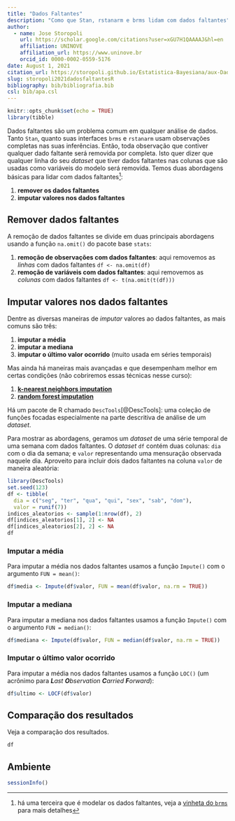 ```yaml
---
title: "Dados Faltantes"
description: "Como que Stan, rstanarm e brms lidam com dados faltantes"
author:
  - name: Jose Storopoli
    url: https://scholar.google.com/citations?user=xGU7H1QAAAAJ&hl=en
    affiliation: UNINOVE
    affiliation_url: https://www.uninove.br
    orcid_id: 0000-0002-0559-5176
date: August 1, 2021
citation_url: https://storopoli.github.io/Estatistica-Bayesiana/aux-Dados_Faltantes.html
slug: storopoli2021dadosfaltantesR
bibliography: bib/bibliografia.bib
csl: bib/apa.csl
---
```


```r
knitr::opts_chunk$set(echo = TRUE)
library(tibble)
```

<link rel="stylesheet" href="https://cdn.rawgit.com/jpswalsh/academicons/master/css/academicons.min.css"/>

Dados faltantes são um problema comum em qualquer análise de dados. Tanto `Stan`, quanto suas interfaces `brms` e `rstanarm` usam observações completas nas suas inferências. Então, toda observação que contiver qualquer dado faltante será removida por completa. Isto quer dizer que qualquer linha do seu *dataset* que tiver dados faltantes nas colunas que são usadas como variáveis do modelo será removida. Temos duas abordagens básicas para lidar com dados faltantes^[há uma terceira que é modelar os dados faltantes, veja a [vinheta do `brms`](https://cran.r-project.org/web/packages/brms/vignettes/brms_missings.html) para mais detalhes]:

1. **remover os dados faltantes**
2. **imputar valores nos dados faltantes**

## Remover dados faltantes

A remoção de dados faltantes se divide em duas principais abordagens usando a função `na.omit()` do pacote base `stats`:

1. **remoção de observações com dados faltantes**: aqui removemos as *linhas* com dados faltantes `df <- na.omit(df)`
2. **remoção de variáveis com dados faltantes**: aqui removemos as *colunas* com dados faltantes `df <- t(na.omit(t(df)))`

## Imputar valores nos dados faltantes

Dentre as diversas maneiras de *imputar* valores ao dados faltantes, as mais comuns são três:

1. **imputar a média**
2. **imputar a mediana**
3. **imputar o último valor ocorrido** (muito usada em séries temporais)

Mas ainda há maneiras mais avançadas e que desempenham melhor em certas condições (não cobriremos essas técnicas nesse curso):

1. [**k-nearest neighbors imputation**](https://towardsdatascience.com/the-use-of-knn-for-missing-values-cf33d935c637)
2. [**random forest imputation**](https://link.springer.com/chapter/10.1007/978-3-642-03156-4_6)

Há um pacote de R chamado `DescTools`[@DescTools]: uma coleção de funções focadas especialmente na parte descritiva de análise de um *dataset*.

Para mostrar as abordagens, geramos um *dataset* de uma série temporal de uma semana com dados faltantes. O *dataset* `df` contém duas colunas: `dia` com o dia da semana; e `valor` representando uma mensuração observada naquele dia. Aproveito para incluir dois dados faltantes na coluna `valor` de maneira aleatória:

```r
library(DescTools)
set.seed(123)
df <- tibble(
  dia = c("seg", "ter", "qua", "qui", "sex", "sab", "dom"),
  valor = runif(7))
indices_aleatorios <- sample(1:nrow(df), 2)
df[indices_aleatorios[1], 2] <- NA
df[indices_aleatorios[2], 2] <- NA
df
```

### Imputar a média

Para imputar a média nos dados faltantes usamos a função `Impute()` com o argumento `FUN = mean()`:

```r
df$media <- Impute(df$valor, FUN = mean(df$valor, na.rm = TRUE))
```


### Imputar a mediana

Para imputar a mediana nos dados faltantes usamos a função `Impute()` com o argumento `FUN = median()`:

```r
df$mediana <- Impute(df$valor, FUN = median(df$valor, na.rm = TRUE))
```

### Imputar o último valor ocorrido

Para imputar a média nos dados faltantes usamos a função `LOC()` (um acrônimo para _**L**ast **O**bservation **C**arried **F**orward_):

```r
df$ultimo <- LOCF(df$valor)
```

## Comparação dos resultados

Veja a comparação dos resultados.

```r
df
```

## Ambiente

```r
sessionInfo()
```
